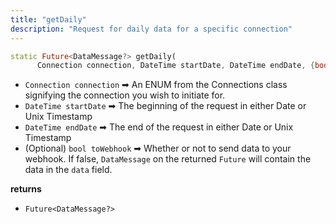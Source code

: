 ```yaml
---
title: "getDaily"
description: "Request for daily data for a specific connection"
---
```

```dart dart
static Future<DataMessage?> getDaily(
      Connection connection, DateTime startDate, DateTime endDate, {bool toWebhook = true}) async

```

*   `Connection connection` ➡ An ENUM from the Connections class signifying the connection you wish to initiate for.
*   `DateTime startDate` ➡ The beginning of the request in either Date or Unix Timestamp
*   `DateTime endDate` ➡ The end of the request in either Date or Unix Timestamp
*   (Optional) `bool toWebhook` ➡ Whether or not to send data to your webhook. If false, `DataMessage` on the returned `Future` will contain the data in the `data` field.

**returns**

*   `Future<DataMessage?>`



